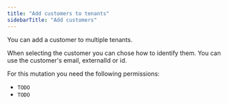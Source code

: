 ```yaml
---
title: "Add customers to tenants"
sidebarTitle: "Add customers"
---
```


You can add a customer to multiple tenants. 

When selecting the customer you can chose how to identify them. You can use the customer's email, externalId or id. 

For this mutation you need the following permissions:

- `TODO`
- `TODO`

<Tabs>
  <Tab title="Typescript SDK">
    <Snippet file="typescript-sdk/add-customer-to-tenants.mdx" />
  </Tab>
  <Tab title="GraphQL">
    <Snippet file="graphql/add-customer-to-tenants.mdx" />
  </Tab>
</Tabs>

